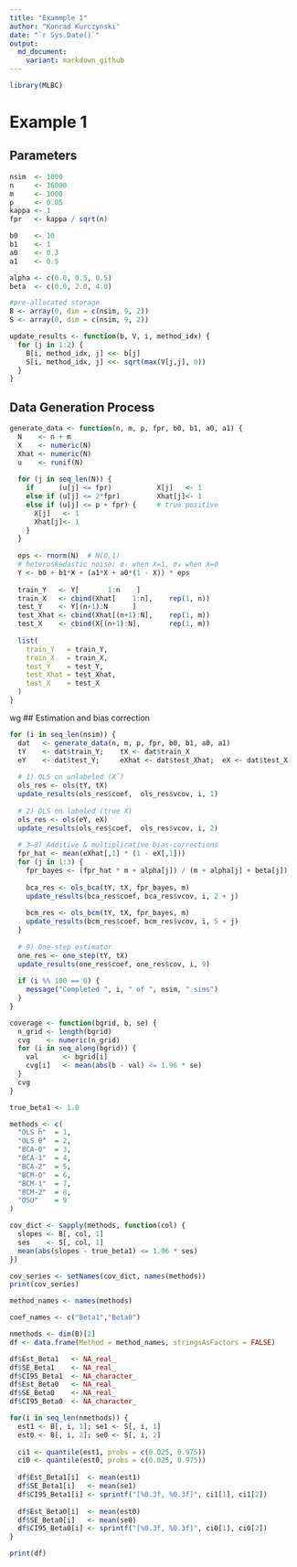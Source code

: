 ```yaml
---
title: "Exammple 1"
author: "Konrad Kurczynski"
date: "`r Sys.Date()`"
output: 
  md_document:
    variant: markdown_github
---
```


```r
library(MLBC)
```

# Example 1

## Parameters 

```r
nsim  <- 1000
n     <- 16000
m     <- 1000
p     <- 0.05
kappa <- 1
fpr   <- kappa / sqrt(n)

b0    <- 10
b1    <- 1
a0    <- 0.3   
a1    <- 0.5   

alpha <- c(0.0, 0.5, 0.5)
beta  <- c(0.0, 2.0, 4.0)

#pre-allocated storage
B <- array(0, dim = c(nsim, 9, 2))
S <- array(0, dim = c(nsim, 9, 2))

update_results <- function(b, V, i, method_idx) {
  for (j in 1:2) {
    B[i, method_idx, j] <<- b[j]
    S[i, method_idx, j] <<- sqrt(max(V[j,j], 0))
  }
}
```

## Data Generation Process

```r
generate_data <- function(n, m, p, fpr, b0, b1, a0, a1) {
  N    <- n + m
  X    <- numeric(N)
  Xhat <- numeric(N)
  u    <- runif(N)
  
  for (j in seq_len(N)) {
    if      (u[j] <= fpr)           X[j]   <- 1
    else if (u[j] <= 2*fpr)         Xhat[j]<- 1
    else if (u[j] <= p + fpr) {     # true positive
      X[j]   <- 1
      Xhat[j]<- 1
    }
  }
  
  eps <- rnorm(N)  # N(0,1)
  # heteroskedastic noise: σ₁ when X=1, σ₀ when X=0
  Y <- b0 + b1*X + (a1*X + a0*(1 - X)) * eps
  
  train_Y   <- Y[       1:n    ]
  train_X   <- cbind(Xhat[    1:n],    rep(1, n))
  test_Y    <- Y[(n+1):N      ]
  test_Xhat <- cbind(Xhat[(n+1):N],    rep(1, m))
  test_X    <- cbind(X[(n+1):N],       rep(1, m))
  
  list(
    train_Y   = train_Y,
    train_X   = train_X,
    test_Y    = test_Y,
    test_Xhat = test_Xhat,
    test_X    = test_X
  )
}
```
wg
## Estimation and bias correction

```r
for (i in seq_len(nsim)) {
  dat   <- generate_data(n, m, p, fpr, b0, b1, a0, a1)
  tY    <- dat$train_Y;    tX <- dat$train_X
  eY    <- dat$test_Y;     eXhat <- dat$test_Xhat;  eX <- dat$test_X
  
  # 1) OLS on unlabeled (X̂)
  ols_res <- ols(tY, tX)
  update_results(ols_res$coef,  ols_res$vcov, i, 1)
  
  # 2) OLS on labeled (true X)
  ols_res <- ols(eY, eX)
  update_results(ols_res$coef,  ols_res$vcov, i, 2)
  
  # 3–8) Additive & multiplicative bias‑corrections
  fpr_hat <- mean(eXhat[,1] * (1 - eX[,1]))
  for (j in 1:3) {
    fpr_bayes <- (fpr_hat * m + alpha[j]) / (m + alpha[j] + beta[j])
    
    bca_res <- ols_bca(tY, tX, fpr_bayes, m)
    update_results(bca_res$coef, bca_res$vcov, i, 2 + j)
    
    bcm_res <- ols_bcm(tY, tX, fpr_bayes, m)
    update_results(bcm_res$coef, bcm_res$vcov, i, 5 + j)
  }
  
  # 9) One‑step estimator
  one_res <- one_step(tY, tX)
  update_results(one_res$coef, one_res$cov, i, 9)
  
  if (i %% 100 == 0) {
    message("Completed ", i, " of ", nsim, " sims")
  }
}
```

```r
coverage <- function(bgrid, b, se) {
  n_grid <- length(bgrid)
  cvg    <- numeric(n_grid)
  for (i in seq_along(bgrid)) {
    val      <- bgrid[i]
    cvg[i]   <- mean(abs(b - val) <= 1.96 * se)
  }
  cvg
}

true_beta1 <- 1.0

methods <- c(
  "OLS ĥ"  = 1,
  "OLS θ̂"  = 2,
  "BCA-0"  = 3,
  "BCA-1"  = 4,
  "BCA-2"  = 5,
  "BCM-0"  = 6,
  "BCM-1"  = 7,
  "BCM-2"  = 8,
  "OSU"    = 9
)

cov_dict <- sapply(methods, function(col) {
  slopes <- B[, col, 1]   
  ses    <- S[, col, 1]
  mean(abs(slopes - true_beta1) <= 1.96 * ses)
})

cov_series <- setNames(cov_dict, names(methods))
print(cov_series)

```

```r
method_names <- names(methods)

coef_names <- c("Beta1","Beta0")

nmethods <- dim(B)[2]
df <- data.frame(Method = method_names, stringsAsFactors = FALSE)

df$Est_Beta1   <- NA_real_
df$SE_Beta1    <- NA_real_
df$CI95_Beta1  <- NA_character_
df$Est_Beta0   <- NA_real_
df$SE_Beta0    <- NA_real_
df$CI95_Beta0  <- NA_character_

for(i in seq_len(nmethods)) {
  est1 <- B[, i, 1]; se1 <- S[, i, 1]
  est0 <- B[, i, 2]; se0 <- S[, i, 2]
  
  ci1 <- quantile(est1, probs = c(0.025, 0.975))
  ci0 <- quantile(est0, probs = c(0.025, 0.975))
  
  df$Est_Beta1[i]  <- mean(est1)
  df$SE_Beta1[i]   <- mean(se1)
  df$CI95_Beta1[i] <- sprintf("[%0.3f, %0.3f]", ci1[1], ci1[2])
  
  df$Est_Beta0[i]  <- mean(est0)
  df$SE_Beta0[i]   <- mean(se0)
  df$CI95_Beta0[i] <- sprintf("[%0.3f, %0.3f]", ci0[1], ci0[2])
}

print(df)
```






